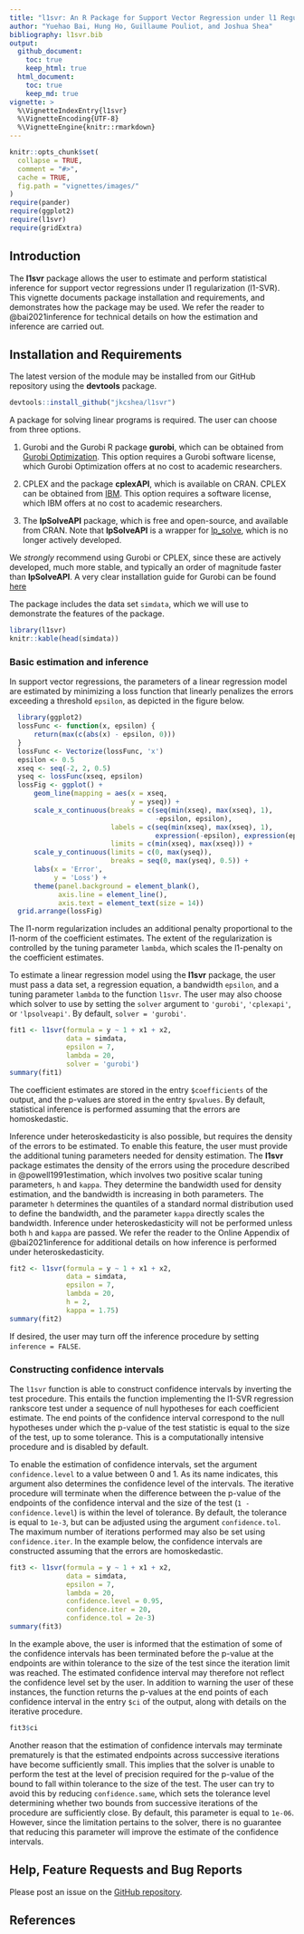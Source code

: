 ```yaml
---
title: "l1svr: An R Package for Support Vector Regression under l1 Regularization"
author: "Yuehao Bai, Hung Ho, Guillaume Pouliot, and Joshua Shea"
bibliography: l1svr.bib
output:
  github_document:
    toc: true
    keep_html: true
  html_document:
    toc: true
    keep_md: true
vignette: >
  %\VignetteIndexEntry{l1svr}
  %\VignetteEncoding{UTF-8}
  %\VignetteEngine{knitr::rmarkdown}
---
```


```r
knitr::opts_chunk$set(
  collapse = TRUE,
  comment = "#>",
  cache = TRUE,
  fig.path = "vignettes/images/"
)
require(pander)
require(ggplot2)
require(l1svr)
require(gridExtra)
```

## Introduction

The **l1svr** package allows the user to estimate and perform statistical inference for support vector regressions under l1 regularization (l1-SVR).
This vignette documents package installation and requirements, and demonstrates how the package may be used.
We refer the reader to @bai2021inference for technical details on how the estimation and inference are carried out.

## Installation and Requirements

<!-- **l1svr** can be installed from CRAN via -->
<!-- ```{r eval = FALSE} -->
<!-- install.packages("l1svr") -->
<!-- ``` -->

The latest version of the module may be installed from our GitHub repository using the **devtools** package.

```r
devtools::install_github("jkcshea/l1svr")
```

A package for solving linear programs is required.
The user can choose from three options.

1. Gurobi and the Gurobi R package **gurobi**, which can be obtained from [Gurobi Optimization](http://www.gurobi.com/index).
   This option requires a Gurobi software license, which Gurobi Optimization offers at no cost to academic researchers.
   
2. CPLEX and the package **cplexAPI**,  which is available on CRAN.
   CPLEX can be obtained from [IBM](https://www.ibm.com/analytics/cplex-optimizer).
   This option requires a software license, which IBM offers at no cost to academic researchers.
   
3. The **lpSolveAPI** package, which is free and open-source, and available from CRAN.
   Note that **lpSolveAPI** is a wrapper for [lp_solve](http://lpsolve.sourceforge.net/5.5/), which is no longer actively developed.

We _strongly_ recommend using Gurobi or CPLEX, since these are actively developed, much more stable, and typically an order of magnitude faster than **lpSolveAPI**.
A very clear installation guide for Gurobi can be found [here](https://cran.r-project.org/package=prioritizr/vignettes/gurobi_installation.html)

The package includes the data set `simdata`, which we will use to demonstrate the features of the package.

```r
library(l1svr)
knitr::kable(head(simdata))
```

### Basic estimation and inference

In support vector regressions, the parameters of a linear regression model are estimated by minimizing a loss function that linearly penalizes the errors exceeding a threshold `epsilon`, as depicted in the figure below.

```r
  library(ggplot2)
  lossFunc <- function(x, epsilon) {
      return(max(c(abs(x) - epsilon, 0)))
  }
  lossFunc <- Vectorize(lossFunc, 'x')
  epsilon <- 0.5
  xseq <- seq(-2, 2, 0.5)
  yseq <- lossFunc(xseq, epsilon)
  lossFig <- ggplot() +
      geom_line(mapping = aes(x = xseq,
                              y = yseq)) +
      scale_x_continuous(breaks = c(seq(min(xseq), max(xseq), 1),
                                    -epsilon, epsilon),
                         labels = c(seq(min(xseq), max(xseq), 1),
                                    expression(-epsilon), expression(epsilon)),
                         limits = c(min(xseq), max(xseq))) +
      scale_y_continuous(limits = c(0, max(yseq)),
                         breaks = seq(0, max(yseq), 0.5)) +
      labs(x = 'Error',
           y = 'Loss') +
      theme(panel.background = element_blank(),
            axis.line = element_line(),
            axis.text = element_text(size = 14))
  grid.arrange(lossFig)
```

The l1-norm regularization includes an additional penalty proportional to the l1-norm of the coefficient estimates.
The extent of the regularization is controlled by the tuning parameter `lambda`, which scales the l1-penalty on the coefficient estimates.

To estimate a linear regression model using the **l1svr** package, the user must pass a data set, a regression equation, a bandwidth `epsilon`, and a tuning parameter `lambda` to the function `l1svr`.
The user may also choose which solver to use by setting the `solver` argument to `'gurobi'`, `'cplexapi'`, or `'lpsolveapi'`. 
By default, `solver = 'gurobi'`.

```r
fit1 <- l1svr(formula = y ~ 1 + x1 + x2,
              data = simdata,
              epsilon = 7,
              lambda = 20,
              solver = 'gurobi')
summary(fit1)
```

The coefficient estimates are stored in the entry `$coefficients` of the output, and the p-values are stored in the entry `$pvalues`.
By default, statistical inference is performed assuming that the errors are homoskedastic.

Inference under heteroskedasticity is also possible, but requires the density of the errors to be estimated.
To enable this feature, the user must provide the additional tuning parameters needed for density estimation.
The **l1svr** package estimates the density of the errors using the procedure described in @powell1991estimation, which involves two positive  scalar tuning parameters, `h` and `kappa`.
They determine the bandwidth used for density estimation, and the bandwidth is increasing in both parameters. 
The parameter `h` determines the quantiles of a standard normal distribution used to define the bandwidth, and the parameter `kappa` directly scales the bandwidth.
Inference under heteroskedasticity will not be performed unless both `h` and `kappa` are passed.
We refer the reader to the Online Appendix of @bai2021inference for additional details on how inference is performed under heteroskedasticity.

```r
fit2 <- l1svr(formula = y ~ 1 + x1 + x2,
              data = simdata,
              epsilon = 7,
              lambda = 20,
              h = 2,
              kappa = 1.75)
summary(fit2)
```

If desired, the user may turn off the inference procedure by setting `inference = FALSE`.

### Constructing confidence intervals

The `l1svr` function is able to construct confidence intervals by inverting the test procedure.
This entails the function implementing the l1-SVR regression rankscore test under a sequence of null hypotheses for each coefficient estimate.
The end points of the confidence interval correspond to the null hypotheses under which the p-value of the test statistic is equal to the size of the test, up to some tolerance.
This is a computationally intensive procedure and is disabled by default.

To enable the estimation of confidence intervals, set the argument `confidence.level` to a value between 0 and 1.
As its name indicates, this argument also determines the confidence level of the intervals.
The iterative procedure will terminate when the difference between the p-value of the endpoints of the confidence interval and the size of the test (`1 - confidence.level`) is within the level of tolerance.
By default, the tolerance is equal to `1e-3`, but can be adjusted using the argument `confidence.tol`.
The maximum number of iterations performed may also be set using `confidence.iter`.
In the example below, the confidence intervals are constructed assuming that the errors are homoskedastic.

```r
fit3 <- l1svr(formula = y ~ 1 + x1 + x2,
              data = simdata,
              epsilon = 7,
              lambda = 20,
              confidence.level = 0.95,
              confidence.iter = 20,
              confidence.tol = 2e-3)
summary(fit3)
```


In the example above, the user is informed that the estimation of some of the confidence intervals has been terminated before the p-value at the endpoints are within tolerance to the size of the test since the iteration limit was reached.
The estimated confidence interval may therefore not reflect the confidence level set by the user.
In addition to warning the user of these instances, the function returns the p-values at the end points of each confidence interval in the entry `$ci` of the output, along with details on the iterative procedure.

```r
fit3$ci
```

Another reason that the estimation of confidence intervals may terminate prematurely is that the estimated endpoints across successive iterations have become sufficiently small.
This implies that the solver is unable to perform the test at the level of precision required for the p-value of the bound to fall within tolerance to the size of the test.
The user can try to avoid this by reducing `confidence.same`, which sets the tolerance level determining whether two bounds from successive iterations of the procedure are sufficiently close.
By default, this parameter is equal to `1e-06`.
However, since the limitation pertains to the solver, there is no guarantee that reducing this parameter will improve the estimate of the confidence intervals.

## Help, Feature Requests and Bug Reports

Please post an issue on the [GitHub repository](https://github.com/jkcshea/l1svr/issues).

## References
